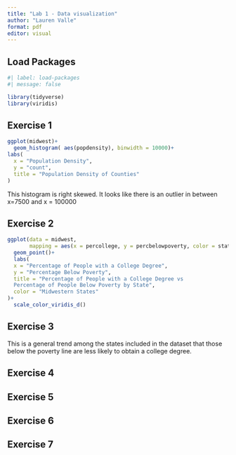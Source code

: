 ```yaml
---
title: "Lab 1 - Data visualization"
author: "Lauren Valle"
format: pdf
editor: visual
---
```


## Load Packages

```r
#| label: load-packages
#| message: false

library(tidyverse)
library(viridis)
```

## Exercise 1

```r
ggplot(midwest)+
  geom_histogram( aes(popdensity), binwidth = 10000)+
labs(
  x = "Population Density",
  y = "count",
  title = "Population Density of Counties"
)
```

This histogram is right skewed. It looks like there is an outlier in between x=7500 and x = 100000

## Exercise 2

```r
ggplot(data = midwest, 
       mapping = aes(x = percollege, y = percbelowpoverty, color = state)) +
  geom_point()+
  labs(
  x = "Percentage of People with a College Degree",
  y = "Percentage Below Poverty",
  title = "Percentage of People with a College Degree vs 
  Percentage of People Below Poverty by State", 
  color = "Midwestern States"
)+
  scale_color_viridis_d()
```

## Exercise 3

This is a general trend among the states included in the dataset that those below the poverty line are less likely to obtain a college degree. 

## Exercise 4

## Exercise 5

## Exercise 6

## Exercise 7
